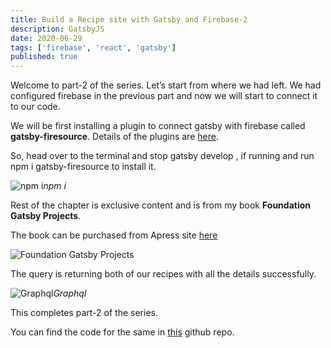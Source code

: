 ```yaml
---
title: Build a Recipe site with Gatsby and Firebase-2
description: GatsbyJS
date: 2020-06-29
tags: ['firebase', 'react', 'gatsby']
published: true
---
```


Welcome to part-2 of the series. Let’s start from where we had left. We had configured firebase in the previous part and now we will start to connect it to our code.

We will be first installing a plugin to connect gatsby with firebase called **gatsby-firesource**. Details of the plugins are [here](https://www.gatsbyjs.org/packages/gatsby-firesource/?=gatsby-firesource).

So, head over to the terminal and stop gatsby develop , if running and run npm i gatsby-firesource to install it.

![npm i](https://res.cloudinary.com/dxkxvfo2o/image/upload/v1590168406/FirebaseGatsby/2/1_t28sjf.png)*npm i*

Rest of the chapter is exclusive content and is from my book **Foundation Gatsby Projects**.

The book can be purchased from Apress site <a href="https://www.apress.com/in/book/9781484265574" target="_blank" rel="noopener noreferrer">here</a>

![Foundation Gatsby Projects](https://res.cloudinary.com/dxkxvfo2o/image/upload/v1609570264/Foundation_Gatsby_zilffx.jpg)


The query is returning both of our recipes with all the details successfully.

![Graphql](https://res.cloudinary.com/dxkxvfo2o/image/upload/v1590168407/FirebaseGatsby/2/7_suswzx.png)*Graphql*

This completes part-2 of the series.

You can find the code for the same in [this](https://github.com/nabendu82/recipes-homemade) github repo.
